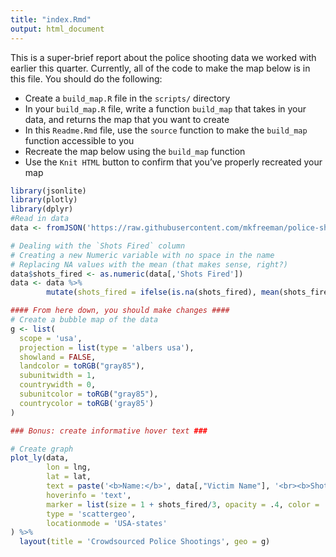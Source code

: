 ```yaml
---
title: "index.Rmd"
output: html_document
---
```

This is a super-brief report about the police shooting data we worked with earlier this quarter.  Currently, all of the code to make the map below is in this file.  You should do the following:

- Create a `build_map.R` file in the `scripts/` directory
- In your `build_map.R` file, write a function `build_map` that takes in your data, and returns the map that you want to create
- In this `Readme.Rmd` file, use the `source` function to make the `build_map` function accessible to you
- Recreate the map below using the `build_map` function
- Use the `Knit HTML` button to confirm that you've properly recreated your map

```r
library(jsonlite)
library(plotly)
library(dplyr)
#Read in data
data <- fromJSON('https://raw.githubusercontent.com/mkfreeman/police-shooting/master/data/response.json')

# Dealing with the `Shots Fired` column
# Creating a new Numeric variable with no space in the name
# Replacing NA values with the mean (that makes sense, right?)
data$shots_fired <- as.numeric(data[,'Shots Fired'])
data <- data %>%
        mutate(shots_fired = ifelse(is.na(shots_fired), mean(shots_fired, na.rm = T), shots_fired))

#### From here down, you should make changes ####
# Create a bubble map of the data
g <- list(
  scope = 'usa', 
  projection = list(type = 'albers usa'),
  showland = FALSE,
  landcolor = toRGB("gray85"), 
  subunitwidth = 1,
  countrywidth = 0,
  subunitcolor = toRGB("gray85"), 
  countrycolor = toRGB('gray85')
)

### Bonus: create informative hover text ###

# Create graph
plot_ly(data, 
        lon = lng, 
        lat = lat, 
        text = paste('<b>Name:</b>', data[,"Victim Name"], '<br><b>Shots Fired:</b>', data$shots_fired),
        hoverinfo = 'text',
        marker = list(size = 1 + shots_fired/3, opacity = .4, color = 'red'),
        type = 'scattergeo', 
        locationmode = 'USA-states'
) %>%
  layout(title = 'Crowdsourced Police Shootings', geo = g)
```